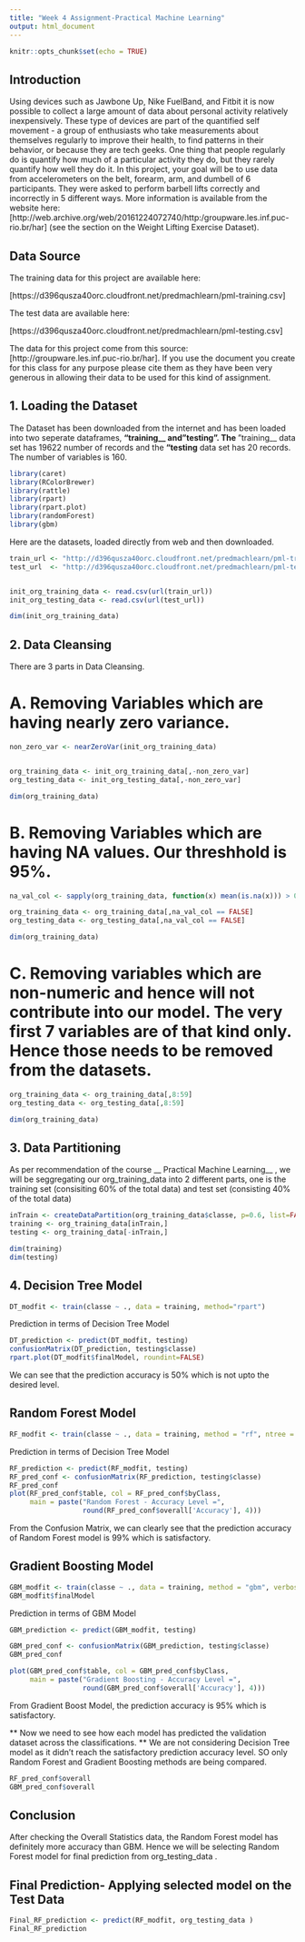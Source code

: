---
title: "Week 4 Assignment-Practical Machine Learning"
output: html_document
---

```{r setup, include=FALSE}
knitr::opts_chunk$set(echo = TRUE)
```

## Introduction

Using devices such as Jawbone Up, Nike FuelBand, and Fitbit it is now possible to collect a large amount of data about personal activity relatively inexpensively. These type of devices are part of the quantified self movement - a group of enthusiasts who take measurements about themselves regularly to improve their health, to find patterns in their behavior, or because they are tech geeks. One thing that people regularly do is quantify how much of a particular activity they do, but they rarely quantify how well they do it. In this project, your goal will be to use data from accelerometers on the belt, forearm, arm, and dumbell of 6 participants. They were asked to perform barbell lifts correctly and incorrectly in 5 different ways. More information is available from the website here: [http://web.archive.org/web/20161224072740/http:/groupware.les.inf.puc-rio.br/har] (see the section on the Weight Lifting Exercise Dataset).

## Data Source

The training data for this project are available here:

[https://d396qusza40orc.cloudfront.net/predmachlearn/pml-training.csv]

The test data are available here:

[https://d396qusza40orc.cloudfront.net/predmachlearn/pml-testing.csv]

The data for this project come from this source: [http://groupware.les.inf.puc-rio.br/har]. If you use the document you create for this class for any purpose please cite them as they have been very generous in allowing their data to be used for this kind of assignment.


## 1. Loading the Dataset

The Dataset has been downloaded from the internet and has been loaded into two seperate dataframes, __"training__ and "testing". The __"training__ data set has 19622 number of records and the __"testing__ data set has 20 records. The number of variables is 160.

```{r }
library(caret)
library(RColorBrewer)
library(rattle)
library(rpart)
library(rpart.plot)
library(randomForest)
library(gbm)
```

Here are the datasets, loaded directly from web and then downloaded.

```{r }
train_url <- "http://d396qusza40orc.cloudfront.net/predmachlearn/pml-training.csv"
test_url  <- "http://d396qusza40orc.cloudfront.net/predmachlearn/pml-testing.csv"


init_org_training_data <- read.csv(url(train_url))
init_org_testing_data <- read.csv(url(test_url))

dim(init_org_training_data)

```

## 2. Data Cleansing

There are 3 parts in Data Cleansing.

# A. Removing Variables which are having nearly zero variance.

```{r }
non_zero_var <- nearZeroVar(init_org_training_data)


org_training_data <- init_org_training_data[,-non_zero_var]
org_testing_data <- init_org_testing_data[,-non_zero_var]

dim(org_training_data)
```


# B. Removing Variables which are having NA values. Our threshhold is 95%.

```{r }
na_val_col <- sapply(org_training_data, function(x) mean(is.na(x))) > 0.95

org_training_data <- org_training_data[,na_val_col == FALSE]
org_testing_data <- org_testing_data[,na_val_col == FALSE]

dim(org_training_data)
```


# C. Removing variables which are non-numeric and hence will not contribute into our model. The very first 7 variables are of that kind only. Hence those needs to be removed from the datasets.

```{r }
org_training_data <- org_training_data[,8:59]
org_testing_data <- org_testing_data[,8:59]

dim(org_training_data)
```


## 3. Data Partitioning

As per recommendation of the course __ Practical Machine Learning__ , we will be seggregating our org_training_data into 2 different parts, one is the training set (consisiting 60% of the total data) and test set (consisting 40% of the total data)

```{r }
inTrain <- createDataPartition(org_training_data$classe, p=0.6, list=FALSE)
training <- org_training_data[inTrain,]
testing <- org_training_data[-inTrain,]

dim(training)
dim(testing)
```

## 4. Decision Tree Model

```{r }
DT_modfit <- train(classe ~ ., data = training, method="rpart")
```

Prediction in terms of Decision Tree Model

```{r }
DT_prediction <- predict(DT_modfit, testing)
confusionMatrix(DT_prediction, testing$classe)
rpart.plot(DT_modfit$finalModel, roundint=FALSE)
```
We can see that the prediction accuracy is 50% which is not upto the desired level.

## Random Forest Model


```{r }
RF_modfit <- train(classe ~ ., data = training, method = "rf", ntree = 5)
```

Prediction in terms of Decision Tree Model

```{r }
RF_prediction <- predict(RF_modfit, testing)
RF_pred_conf <- confusionMatrix(RF_prediction, testing$classe)
RF_pred_conf
plot(RF_pred_conf$table, col = RF_pred_conf$byClass, 
     main = paste("Random Forest - Accuracy Level =",
                  round(RF_pred_conf$overall['Accuracy'], 4)))
```

From the Confusion Matrix, we can clearly see that the prediction accuracy of Random Forest model is 99% which is satisfactory.


## Gradient Boosting Model


```{r }
GBM_modfit <- train(classe ~ ., data = training, method = "gbm", verbose = FALSE)
GBM_modfit$finalModel
```

Prediction in terms of GBM Model

```{r }
GBM_prediction <- predict(GBM_modfit, testing)

GBM_pred_conf <- confusionMatrix(GBM_prediction, testing$classe)
GBM_pred_conf

plot(GBM_pred_conf$table, col = GBM_pred_conf$byClass, 
     main = paste("Gradient Boosting - Accuracy Level =",
                  round(GBM_pred_conf$overall['Accuracy'], 4)))
```

From Gradient Boost Model, the prediction accuracy is 95% which is satisfactory.


** Now we need to see how each model has predicted the validation dataset across the classifications. ** We are not considering Decision Tree model as it didn't reach the satisfactory prediction accuracy level. SO only Random Forest and Gradient Boosting methods are being compared.


```{r }
RF_pred_conf$overall
GBM_pred_conf$overall
```


## Conclusion 
After checking the Overall Statistics data, the Random Forest model has definitely more accuracy than GBM. Hence we will be selecting Random Forest model for final prediction from org_testing_data .

## Final Prediction- Applying selected model on the Test Data

```{r }
Final_RF_prediction <- predict(RF_modfit, org_testing_data )
Final_RF_prediction
```